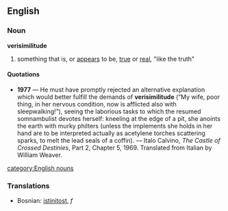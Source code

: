 ==English==
===Noun===
'''verisimilitude'''

# something that is, or [[appears]] to be, [[true]] or [[real]], "like the truth"

====Quotations====
*'''1977''' &mdash; He must have promptly rejected an alternative explanation which would better fulfill the demands of '''verisimilitude''' (“My wife, poor thing, in her nervous condition, now is afflicted also with sleepwalking!”), seeing the laborious tasks to which the resumed somnambulist devotes herself: kneeling at the edge of a pit, she anoints the earth with murky philters (unless the implements she holds in her hand are to be interpreted actually as acetylene torches scattering sparks, to melt the lead seals of a coffin). &mdash; Italo Calvino, ''The Castle of Crossed Destinies'', Part 2, Chapter 5, 1969. Translated from Italian by William Weaver.

[[category:English nouns]]

===Translations===
*Bosnian: [[istinitost]], ''f''
